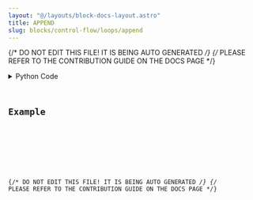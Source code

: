 ```yaml
---
layout: "@/layouts/block-docs-layout.astro"
title: APPEND
slug: blocks/control-flow/loops/append
---
```


{/* DO NOT EDIT THIS FILE! IT IS BEING AUTO GENERATED */}
{/* PLEASE REFER TO THE CONTRIBUTION GUIDE ON THE DOCS PAGE */}


<PythonDocsDisplay docstring={docstring} />
<details>
<summary>Python Code</summary>



<Code code={pythonCode} lang="py" wrap theme="dracula" />

[Find this Flojoy Block on GitHub](https://github.com/flojoy-ai/blocks/blob/main/blocks/CONTROL_FLOW/LOOPS/APPEND/APPEND.py)

</details>

## Example


<GetHelpWidget />


<AppDisplay app={app} blockName="APPEND" client:visible />


<Example />

{/* DO NOT EDIT THIS FILE! IT IS BEING AUTO GENERATED */}
{/* PLEASE REFER TO THE CONTRIBUTION GUIDE ON THE DOCS PAGE */}

